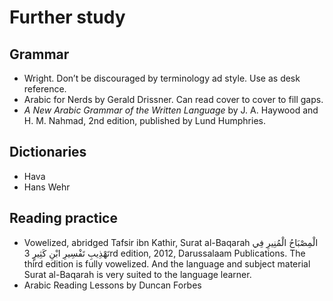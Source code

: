 <!--!!! THIS FILE IS AUTO-GENERATED. DO NOT EDIT DIRECTLY. EDIT THE FILES IN THE SRCQMD DIR !!!-->

# Further study

## Grammar

+ Wright. Don't be discouraged by terminology ad style. Use as desk reference.
+ Arabic for Nerds by Gerald Drissner. Can read cover to cover to fill gaps.
+ *A New Arabic Grammar of the Written Language* by J. A. Haywood and H. M. Nahmad, 2nd edition, published by Lund Humphries.

## Dictionaries

+ Hava
+ Hans Wehr

## Reading practice

+ Vowelized, abridged Tafsir ibn Kathir, Surat al-Baqarah [الْمِصْبَاحُ الْمُنِيرِ فِي تَهْذِيبِ تَفْسِيرِ ابْنِ كَثِيرٍ]{.ar} 3rd edition, 2012, Darussalaam Publications. The third edition is fully vowelized. And the language and subject material Surat al-Baqarah is very suited to the language learner.
+ Arabic Reading Lessons by Duncan Forbes

